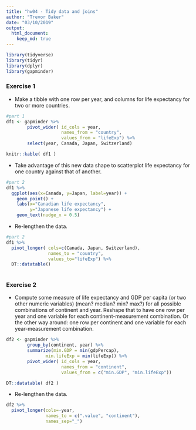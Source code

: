 ```yaml
---
title: "hw04 - Tidy data and joins"
author: "Trevor Baker"
date: "03/10/2019"
output: 
  html_document:
    keep_md: true
---
```


```r

library(tidyverse)
library(tidyr)
library(dplyr)
library(gapminder)

```


### Exercise 1

- Make a tibble with one row per year, and columns for life expectancy for two or more countries.

```r

#part 1
df1 <- gapminder %>%
        pivot_wider( id_cols = year,
                     names_from = "country",
                     values_from = "lifeExp") %>%
        select(year, Canada, Japan, Switzerland)

knitr::kable( df1 )

```

- Take advantage of this new data shape to scatterplot life expectancy for one country against that of another.

```r

#part 2
df1 %>%
  ggplot(aes(x=Canada, y=Japan, label=year)) +
    geom_point() +
    labs(x="Canadian life expectancy",
         y="Japanese life expectancy") +
    geom_text(nudge_x = 0.5)

```

- Re-lengthen the data.

```r

#part 2
df1 %>%
  pivot_longer( cols=c(Canada, Japan, Switzerland),
                names_to = "country",
                values_to="lifeExp") %>%
  DT::datatable()
  

```


### Exercise 2

- Compute some measure of life expectancy and GDP per capita (or two other numeric variables) (mean? median? min? max?) for all possible combinations of continent and year. Reshape that to have one row per year and one variable for each continent-measurement combination. Or the other way around: one row per continent and one variable for each year-measurement combination.

```r

df2 <- gapminder %>%
        group_by(continent, year) %>%
        summarize(min.GDP = min(gdpPercap),
               min.lifeExp = min(lifeExp)) %>%
        pivot_wider( id_cols = year,
                     names_from = "continent",
                     values_from = c("min.GDP", "min.lifeExp"))

DT::datatable( df2 )


```


- Re-lengthen the data.

```r

df2 %>%
  pivot_longer(cols=-year,
               names_to = c(".value", "continent"),
               names_sep="_")

```

